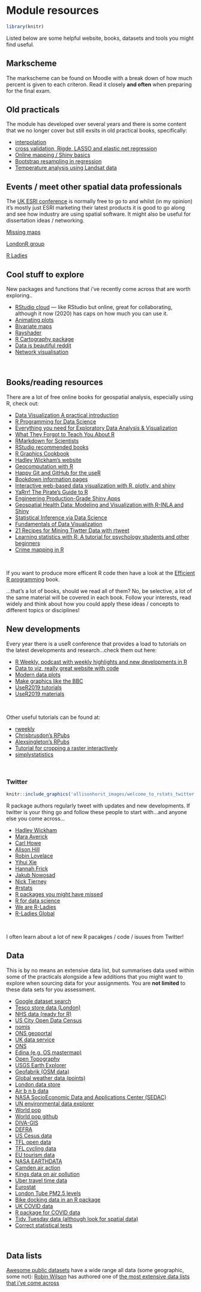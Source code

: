 # Module resources {-}

```r
library(knitr)
```

Listed below are some helpful website, books, datasets and tools you might find useful.

## Markscheme

The markscheme can be found on Moodle with a break down of how much percent is given to each criteron. Read it closely **and often** when preparing for the final exam.

## Old practicals

The module has developed over several years and there is some content that we no longer cover but still exsits in old practical books, specifically:

* [interpolation](https://andrewmaclachlan.github.io/CASA0005repo_20192020/rasters-descriptive-statistics-and-interpolation.html#part-3-interpolation) 
* [cross validation, Rigde, LASSO and elastic net regression](https://andrewmaclachlan.github.io/CASA0005repo_20192020/advanced-r-maup-and-more-regression.html#regression-relationships)
* [Online mapping / Shiny basics](https://andrewmaclachlan.github.io/CASA0005repo_20192020/online-mapping-descriptive-statistics.html#part-b-online-mapping)
* [Bootstrap resampling in regression](https://andrewmaclachlan.github.io/CASA0005repo_20202021/gwr-and-spatially-lagged-regression.html#bootstrap-resampling)
* [Temperature analysis using Landsat data](https://andrewmaclachlan.github.io/CASA0005repo_20212022/advanced-raster-analysis.html)

## Events / meet other spatial data professionals

The [UK ESRI conference](https://www.esriuk.com/en-gb/about/events/ac/overview) is normally free to go to and whilst (in my opinion) it's mostly just ESRI marketing their latest products it is good to go along and see how industry are using spatial software. It might also be useful for dissertation ideas / networking. 

[Missing maps](http://www.missingmaps.org/events/)

[LondonR group](https://www.londonr.org/#content)

[R Ladies](https://www.meetup.com/pro/rladies/)

## Cool stuff to explore

New packages and functions that i've recently come across that are worth exploring..

<div class="col2">
* [RStudio cloud](https://rstudio.cloud/) --- like RStudio but online, great for collaborating, although it now (2020) has caps on how much you can use it.
* [Animating plots](https://rpubs.com/jgleeson/ripple-effect)
* [Bivariate maps](https://timogrossenbacher.ch/2019/04/bivariate-maps-with-ggplot2-and-sf/)
* [Rayshader](https://www.rayshader.com/)
* [R Cartography package](http://riatelab.github.io/cartography/docs/)
* [Data is beautiful reddit](https://www.reddit.com/r/dataisbeautiful/)
* [Network visualisation](https://kateto.net/network-visualization)
</div><br/>

## Books/reading resources

There are a lot of free online books for geospatial analysis, especially using R, check out:

<div class="col2">

* [Data Visualization A practical introduction](https://socviz.co/index.html#preface)
* [R Programming for Data Science](https://bookdown.org/rdpeng/rprogdatascience/)
* [Everything you need for Exploratory Data Analysis & Visualization](https://edav.info/index.html)
* [What They Forgot to Teach You About R](https://whattheyforgot.org/)
* [RMarkdown for Scientists](https://rmd4sci.njtierney.com/ )
* [RStudio recommended books](https://www.rstudio.com/resources/training/books/)
* [R Graphics Cookbook](https://r-graphics.org/)
* [Hadley Wickham's website](http://hadley.nz/)
* [Geocomputation with R ](https://geocompr.robinlovelace.net/)
* [Happy Git and GitHub for the useR](https://happygitwithr.com/)
* [Bookdown information pages](https://bookdown.org/)
* [Interactive web-based data visualization with R, plotly, and shiny](https://plotly-r.com/index.html)
* [YaRrr! The Pirate’s Guide to R](https://bookdown.org/ndphillips/YaRrr/)
* [Engineering Production-Grade Shiny Apps](https://thinkr-open.github.io/building-shiny-apps-workflow/)
* [Geospatial Health Data: Modeling and Visualization with R-INLA and Shiny](http://www.paulamoraga.com/book-geospatial/index.html)
* [Statistical Inference via Data Science](https://moderndive.com/)
* [Fundamentals of Data Visualization](https://serialmentor.com/dataviz/index.html)
* [21 Recipes for Mining Tiwtter Data with rtweet](https://rud.is/books/21-recipes/)
* [Learning statistics with R: A tutorial for psychology students and other beginners](https://learningstatisticswithr.com/book/)
* [Crime mapping in R](Crime Mapping in R)

</div><br/>

If you want to produce more efficent R code then have a look at the [Efficient R programming](https://csgillespie.github.io/efficientR/index.html) book.

...that's a lot of books, should we read all of them? No, be selective, a lot of the same material will be covered in each book. Follow your interests, read widely and think about how you could apply these ideas / concepts to different topics or disciplines!

## New developments

Every year there is a useR conference that provides a load to tutorials on the latest developments and research...check them out here: 
<div class="col2">
* [R Weekly, podcast with weekly highlights and new developments in R](https://rweekly.fireside.fm/)
* [Data to viz, really great website with code](https://www.data-to-viz.com/)
* [Modern data plots](https://moderndata.plot.ly/visualizing-geo-spatial-data-with-sf-and-plotly/)
* [Make graphics like the BBC](https://github.com/bbc/bbplot/blob/master/chart_examples/bbplot_example_plots.png)
* [UseR2019 tutorials](http://www.user2019.fr/tutorials/)
* [UseR2019 materials](https://github.com/sowla/useR2019-materials)
</div><br/>

Other useful tutorials can be found at:

<div class="col2">
* [rweekly](https://rweekly.org/)
* [Chrisbrusdon's RPubs](http://rpubs.com/chrisbrunsdon/)
* [Alexsingleton's RPubs](http://rpubs.com/alexsingleton/)
* [Tutorial for cropping a raster interactively](https://mgimond.github.io/megug2017/#cropping-a-raster-interactively)
* [simplystatistics](https://simplystatistics.org/)
</div><br/>

### Twitter

```r
knitr::include_graphics('allisonhorst_images/welcome_to_rstats_twitter.png')
```

R package authors regularly tweet with updates and new developments. If twitter is your thing go and follow these people to start with...and anyone else you come across...

<div class="col2">

* [Hadley Wickham](https://twitter.com/hadleywickham)
* [Mara Averick](https://twitter.com/dataandme)
* [Carl Howe](https://twitter.com/cdhowe)
* [Alison Hill](https://twitter.com/apreshill)
* [Robin Lovelace](https://twitter.com/robinlovelace)
* [Yihui Xie](https://twitter.com/xieyihui)
* [Hannah Frick](https://twitter.com/hfcfrick)
* [Jakub Nowosad](https://twitter.com/jakub_nowosad)
* [Nick Tierney](https://twitter.com/nj_tierney)
* [#rstats](https://twitter.com/search?q=%23rstats&src=typed_query)
* [R packages you might have missed](https://twitter.com/icymi_r)
* [R for data science](https://twitter.com/rstats4ds)
* [We are R-Ladies](https://twitter.com/WeAreRLadies)
* [R-Ladies Global](https://twitter.com/RLadiesGlobal)

</div><br/>

I often learn about a lot of new R pacakges / code / isuues from Twitter!

## Data

This is by no means an extensive data list, but summarises data used within some of the practicals alongside a few additions that you might want to explore when sourcing data for your assignments. You are **not limited** to these data sets for you assessment.

<div class="col2">

* [Google dataset search](https://datasetsearch.research.google.com/)
* [Tesco store data (London)](https://www.nature.com/articles/s41597-020-0397-7)
* [NHS data (ready for R)](https://nhs-r-community.github.io/NHSRdatasets/)
* [US City Open Data Census](http://us-cities.survey.okfn.org/)
* [nomis](https://www.nomisweb.co.uk/)
* [ONS geoportal](https://geoportal.statistics.gov.uk/)
* [UK data service](https://census.edina.ac.uk/)
* [ONS](https://www.ons.gov.uk/)
* [Edina (e.g. OS mastermap)](https://digimap.edina.ac.uk/)
* [Open Topography](https://opentopography.org/)
* [USGS Earth Explorer](https://earthexplorer.usgs.gov/)
* [Geofabrik (OSM data)](https://www.geofabrik.de/)
* [Global weather data (points)](https://rp5.ru/Weather_in_the_world)
* [London data store](https://data.london.gov.uk/)
* [Air b n b data](http://insideairbnb.com/get-the-data.html)
* [NASA SocioEconomic Data and Applications Center (SEDAC)](https://sedac.ciesin.columbia.edu/)
* [UN environmental data explorer](http://geodata.grid.unep.ch/)
* [World pop](https://www.worldpop.org/)
* [World pop github](https://github.com/wpgp)
* [DIVA-GIS](https://www.diva-gis.org/)
* [DEFRA](https://environment.data.gov.uk/)
* [US Cesus data](https://www.census.gov/data.html)
* [TFL open data](https://tfl.gov.uk/info-for/open-data-users/our-open-data?intcmp=3671#on-this-page-2)
* [TFL cycling data](https://cycling.data.tfl.gov.uk/)
* [EU tourism data](https://ec.europa.eu/eurostat/statistics-explained/index.php/Tourism_statistics)
* [NASA EARTHDATA](https://earthdata.nasa.gov/)
* [Camden air action](https://camdenairaction.wordpress.com/2017/02/20/schools-monitoring-project-spring-2017/)
* [Kings data on air pollution](https://www.londonair.org.uk/LondonAir/Default.aspx)
* [Uber travel time data](https://movement.uber.com/?lang=en-GB)
* [Eurostat](https://ec.europa.eu/eurostat)
* [London Tube PM2.5 levels](https://www.ft.com/content/6f381ad4-fef7-11e9-be59-e49b2a136b8d)
* [Bike docking data in an R package](https://docs.ropensci.org/bikedata/)
* [UK COVID data](https://coronavirus.data.gov.uk/)
* [R package for COVID data](https://github.com/RamiKrispin/coronavirus)
* [Tidy Tuesday data (although look for spatial data)](https://github.com/rfordatascience/tidytuesday)
* [Correct statistical tests](https://stats.idre.ucla.edu/other/mult-pkg/whatstat/)

</div><br/>

## Data lists

[Awesome public datasets](https://github.com/awesomedata/awesome-public-datasets) have a wide range all data (some geographic, some not): 
[Robin Wilson](https://twitter.com/sciremotesense) has authored one of [the most extensive data lists that i've come across](https://freegisdata.rtwilson.com/)

